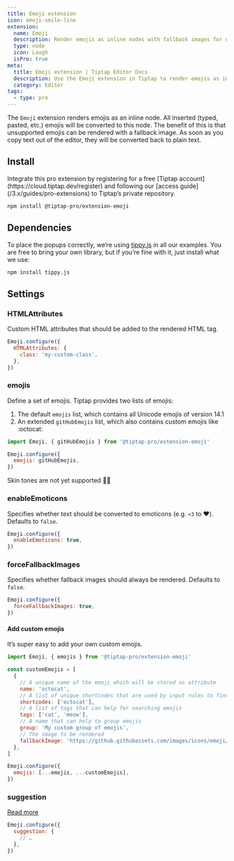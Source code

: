 ```yaml
---
title: Emoji extension
icon: emoji-smile-line
extension:
  name: Emoji
  description: Render emojis as inline nodes with fallback images for unsupported emojis.
  type: node
  icon: Laugh
  isPro: true
meta:
  title: Emoji extension | Tiptap Editor Docs
  description: Use the Emoji extension in Tiptap to render emojis as inline nodes with fallback images for unsupported emojis.
  category: Editor
tags:
  - type: pro
---
```



The `Emoji` extension renders emojis as an inline node. All inserted (typed, pasted, etc.) emojis will be converted to this node. The benefit of this is that unsupported emojis can be rendered with a fallback image. As soon as you copy text out of the editor, they will be converted back to plain text.

<CodeDemo isPro path="/Nodes/Emoji" />

## Install

<Callout title="Set up access to Tiptap's private repository" variant="info">
  Integrate this pro extension by registering for a free [Tiptap
  account](https://cloud.tiptap.dev/register) and following our [access
  guide](/3.x/guides/pro-extensions) to Tiptap’s private repository.
</Callout>

```bash
npm install @tiptap-pro/extension-emoji
```

## Dependencies

To place the popups correctly, we’re using [tippy.js](https://atomiks.github.io/tippyjs/) in all our examples. You are free to bring your own library, but if you’re fine with it, just install what we use:

```bash
npm install tippy.js
```

## Settings

### HTMLAttributes

Custom HTML attributes that should be added to the rendered HTML tag.

```js
Emoji.configure({
  HTMLAttributes: {
    class: 'my-custom-class',
  },
})
```

### emojis

Define a set of emojis. Tiptap provides two lists of emojis:

1. The default `emojis` list, which contains all Unicode emojis of version 14.1
2. An extended `gitHubEmojis` list, which also contains custom emojis like :octocat:

```js
import Emoji, { gitHubEmojis } from '@tiptap-pro/extension-emoji'

Emoji.configure({
  emojis: gitHubEmojis,
})
```

<Callout title="Skin tones" variant="hint">

Skin tones are not yet supported ✌🏽

</Callout>

### enableEmoticons

Specifies whether text should be converted to emoticons (e.g. `<3` to ❤️). Defaults to `false`.

```js
Emoji.configure({
  enableEmoticons: true,
})
```

### forceFallbackImages

Specifies whether fallback images should always be rendered. Defaults to `false`.

```js
Emoji.configure({
  forceFallbackImages: true,
})
```

#### Add custom emojis

It’s super easy to add your own custom emojis.

```js
import Emoji, { emojis } from '@tiptap-pro/extension-emoji'

const customEmojis = [
  {
    // A unique name of the emoji which will be stored as attribute
    name: 'octocat',
    // A list of unique shortcodes that are used by input rules to find the emoji
    shortcodes: ['octocat'],
    // A list of tags that can help for searching emojis
    tags: ['cat', 'meow'],
    // A name that can help to group emojis
    group: 'My custom group of emojis',
    // The image to be rendered
    fallbackImage: 'https://github.githubassets.com/images/icons/emoji/octocat.png',
  },
]

Emoji.configure({
  emojis: [...emojis, ...customEmojis],
})
```

### suggestion

[Read more](/3.x/editor/api/utilities/suggestion)

```js
Emoji.configure({
  suggestion: {
    // …
  },
})
```
